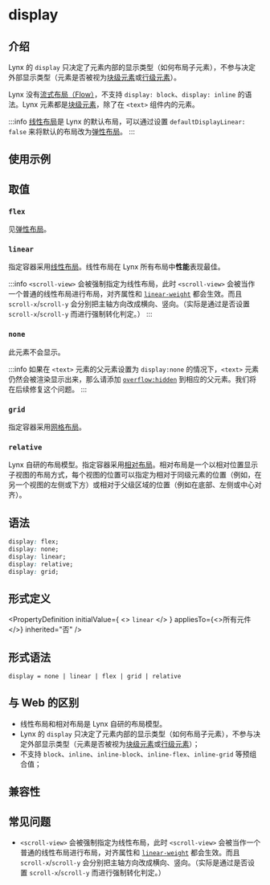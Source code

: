 # display


## 介绍

Lynx 的 `display` 只决定了元素内部的显示类型（如何布局子元素），不参与决定外部显示类型（元素是否被视为[块级元素](https://developer.mozilla.org/zh-CN/docs/Glossary/Block-level_content)或[行级元素](https://developer.mozilla.org/zh-CN/docs/Glossary/Inline-level_content)）。

Lynx 没有[流式布局（Flow）](https://developer.mozilla.org/zh-CN/docs/Web/CSS/CSS_flow_layout)，不支持 `display: block`、`display: inline` 的语法。Lynx 元素都是[块级元素](https://developer.mozilla.org/zh-CN/docs/Glossary/Block-level_content)，除了在 `<text>` 组件内的元素。

:::info
[线性布局](guide/ui/layout/linear-layout.mdx)是 Lynx 的默认布局，可以通过设置 `defaultDisplayLinear: false` 来将默认的布局改为[弹性布局](guide/ui/layout/flexible-box-layout.mdx)。
:::

## 使用示例


<Go
  example="css-api"
  entry="src/display"
  defaultFile="src/display/App.tsx"
  img="/assets/doc/css/display.jpg"
  defaultEntryFile="dist/display.lynx.bundle"
  entry="src/display"
/>

## 取值

### `flex`

见[弹性布局](guide/ui/layout/flexible-box-layout.mdx)。

### `linear`

指定容器采用[线性布局](guide/ui/layout/linear-layout.mdx)。线性布局在 Lynx 所有布局中**性能**表现最佳。

:::info
`<scroll-view>` 会被强制指定为线性布局，此时 `<scroll-view>` 会被当作一个普通的线性布局进行布局，对齐属性和 [`linear-weight`](./linear-weight) 都会生效。而且 `scroll-x`/`scroll-y` 会分别把主轴方向改成横向、竖向。（实际是通过是否设置 `scroll-x`/`scroll-y` 而进行强制转化判定。）
:::

### `none`

此元素不会显示。

:::info
如果在 `<text>` 元素的父元素设置为 `display:none` 的情况下，`<text>` 元素仍然会被渲染显示出来，那么请添加 [`overflow:hidden`](./overflow) 到相应的父元素。我们将在后续修复这个问题。
:::

### `grid`

指定容器采用[网格布局](guide/ui/layout/grid-layout.mdx)。

### `relative`

Lynx 自研的布局模型。指定容器采用[相对布局](guide/ui/layout/relative-layout.mdx)。相对布局是一个以相对位置显示子视图的布局方式，每个视图的位置可以指定为相对于同级元素的位置（例如，在另一个视图的左侧或下方）或相对于父级区域的位置（例如在底部、左侧或中心对齐）。

## 语法

```css
display: flex;
display: none;
display: linear;
display: relative;
display: grid;
```

## 形式定义


<PropertyDefinition
  initialValue={
    <>
      <code>linear</code>
    </>
  }
  appliesTo={<>所有元件</>}
  inherited="否"
/>

## 形式语法

```
display = none | linear | flex | grid | relative
```

## 与 Web 的区别

- 线性布局和相对布局是 Lynx 自研的布局模型。
- Lynx 的 `display` 只决定了元素内部的显示类型（如何布局子元素），不参与决定外部显示类型（元素是否被视为[块级元素](https://developer.mozilla.org/zh-CN/docs/Glossary/Block-level_content)或[行级元素](https://developer.mozilla.org/zh-CN/docs/Glossary/Inline-level_content)）；
- 不支持 `block`、`inline`、`inline-block`、`inline-flex`、`inline-grid` 等预组合值；

## 兼容性


<LegacyCompatTable metadata="css/properties/display" />

## 常见问题

- `<scroll-view>` 会被强制指定为线性布局，此时 `<scroll-view>` 会被当作一个普通的线性布局进行布局，对齐属性和 [`linear-weight`](./linear-weight) 都会生效。而且 `scroll-x`/`scroll-y` 会分别把主轴方向改成横向、竖向。（实际是通过是否设置 `scroll-x`/`scroll-y` 而进行强制转化判定。）
